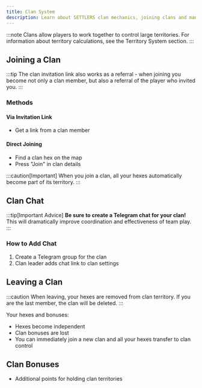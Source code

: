 ```yaml
---
title: Clan System
description: Learn about SETTLERS clan mechanics, joining clans and managing clan territories.
---
```



:::note
Clans allow players to work together to control large territories. For information about territory calculations, see the Territory System section.
:::

## Joining a Clan

:::tip
The clan invitation link also works as a referral - when joining you become not only a clan member, but also a referral of the player who invited you.
:::

### Methods

#### Via Invitation Link
- Get a link from a clan member

#### Direct Joining
- Find a clan hex on the map
- Press "Join" in clan details

:::caution[Important]
When you join a clan, all your hexes automatically become part of its territory.
:::

## Clan Chat

:::tip[Important Advice]
**Be sure to create a Telegram chat for your clan!** This will dramatically improve coordination and effectiveness of team play.
:::

### How to Add Chat
1. Create a Telegram group for the clan
2. Clan leader adds chat link to clan settings

## Leaving a Clan

:::caution
When leaving, your hexes are removed from clan territory. If you are the last member, the clan will be deleted.
:::

Your hexes and bonuses:
- Hexes become independent
- Clan bonuses are lost
- You can immediately join a new clan and all your hexes transfer to clan control

## Clan Bonuses

- Additional points for holding clan territories <Badge text="TBI" /> 